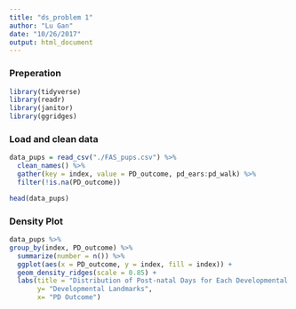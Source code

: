 ```yaml
---
title: "ds_problem 1"
author: "Lu Gan"
date: "10/26/2017"
output: html_document
---
```


### Preperation
```r
library(tidyverse)
library(readr)
library(janitor)
library(ggridges)
```

### Load and clean data
```r
data_pups = read_csv("./FAS_pups.csv") %>% 
  clean_names() %>%  
  gather(key = index, value = PD_outcome, pd_ears:pd_walk) %>%
  filter(!is.na(PD_outcome)) 

head(data_pups)
```

### Density Plot
```r
data_pups %>%
group_by(index, PD_outcome) %>%
  summarize(number = n()) %>%
  ggplot(aes(x = PD_outcome, y = index, fill = index)) +
  geom_density_ridges(scale = 0.85) +
  labs(title = "Distribution of Post-natal Days for Each Developmental Landmark", 
       y= "Developmental Landmarks",
       x= "PD Outcome")
```

